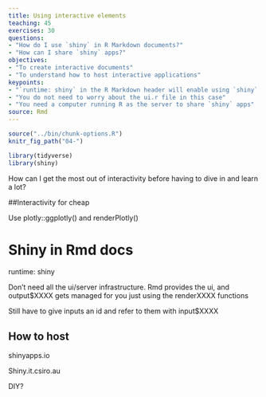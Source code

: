 ```yaml
---
title: Using interactive elements
teaching: 45
exercises: 30
questions:
- "How do I use `shiny` in R Markdown documents?"
- "How can I share `shiny` apps?"
objectives:
- "To create interactive documents"
- "To understand how to host interactive applications"
keypoints:
- "`runtime: shiny` in the R Markdown header will enable using `shiny` components"
- "You do not need to worry about the ui.r file in this case"
- "You need a computer running R as the server to share `shiny` apps"
source: Rmd
---
```


```r
source("../bin/chunk-options.R")
knitr_fig_path("04-")

library(tidyverse)
library(shiny)
```

How can I get the most out of interactivity before having to dive in and learn a lot?

##Interactivity for cheap

Use plotly::ggplotly() and renderPlotly()

# Shiny in Rmd docs

runtime: shiny

Don't need all the ui/server infrastructure. Rmd provides the ui, and output$XXXX gets managed for you just using the renderXXXX functions

Still have to give inputs an id and refer to them with input$XXXX



## How to host

shinyapps.io

Shiny.it.csiro.au

DIY?
